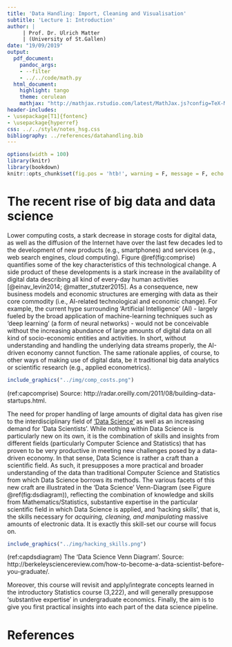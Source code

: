 ```yaml
---
title: 'Data Handling: Import, Cleaning and Visualisation'
subtitle: 'Lecture 1: Introduction'
author: |
     | Prof. Dr. Ulrich Matter
     | (University of St.Gallen)
date: "19/09/2019"
output:
  pdf_document:
    pandoc_args:
    - --filter
    - ../../code/math.py
  html_document:
    highlight: tango
    theme: cerulean
    mathjax: "http://mathjax.rstudio.com/latest/MathJax.js?config=TeX-MML-AM_CHTML"
header-includes:
- \usepackage[T1]{fontenc}
- \usepackage{hyperref}
css: ../../style/notes_hsg.css
bibliography: ../references/datahandling.bib
---
```



```r

options(width = 100)
library(knitr)
library(bookdown)
knitr::opts_chunk$set(fig.pos = 'htb!', warning = F, message = F, echo = F)
```

# The recent rise of big data and data science

Lower computing costs, a stark decrease in storage costs for digital data, as well as the diffusion of the Internet have over the last few decades led to the development of new products (e.g., smartphones) and services (e.g., web search engines, cloud computing). Figure \@ref(fig:comprise) quantifies some of the key characteristics of this technological change. A side product of these developments is a stark increase in the availability of digital data describing all kind of every-day human activities [@einav_levin2014; @matter_stutzer2015]. As a consequence, new business models and economic structures are emerging with data as their core commodity (i.e., AI-related technological and economic change). For example, the current hype surrounding 'Artificial Intelligence' (AI) - largely fueled by the broad application of machine-learning techniques such as 'deep learning' (a form of neural networks) - would not be conceivable without the increasing abundance of large amounts of digital data on all kind of socio-economic entities and activities. In short, without understanding and handling the underlying data streams properly, the AI-driven economy cannot function. The same rationale applies, of course, to other ways of making use of digital data, be it traditional big data analytics or scientific research (e.g., applied econometrics). 

<!-- Licence: No similar figure with public domain found -->

```r
include_graphics("../img/comp_costs.png")
```

(ref:capcomprise) Source: http://radar.oreilly.com/2011/08/building-data-startups.html.

The need for proper handling of large amounts of digital data has given rise to the interdisciplinary field of ['Data Science'](https://en.wikipedia.org/wiki/Data_science) as well as an increasing demand for 'Data Scientists'. While nothing within Data Science is particularly new on its own, it is the combination of skills and insights from different fields (particularly Computer Science and Statistics) that has proven to be very productive in meeting new challenges posed by a data-driven economy. In that sense, Data Science is rather a craft than a scientific field. As such, it presupposes a more practical and broader understanding of the data than traditional Computer Science and Statistics from which Data Science borrows its methods. The various facets of this new craft are illustrated in the 'Data Science' Venn-Diagram (see Figure \@ref(fig:dsdiagram)), reflecting the combination of knowledge and skills from Mathematics/Statistics, substantive expertise in the particular scientific field in which Data Science is applied, and 'hacking skills', that is, the skills necessary for *acquiring, cleaning, and manipulating* massive amounts of electronic data. It is exactly this skill-set our course will focus on. 

<!-- Licence: No similar figure with public domain found -->

```r
include_graphics("../img/hacking_skills.png")
```

(ref:capdsdiagram) The 'Data Science Venn Diagram'. Source: http://berkeleysciencereview.com/how-to-become-a-data-scientist-before-you-graduate/.


Moreover, this course will revisit and apply/integrate concepts learned in the introductory Statistics course (3,222), and will generally presuppose 'substantive expertise' in undergraduate economics. Finally, the aim is to give you first practical insights into each part of the data science pipeline.



# References
